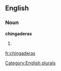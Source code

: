 ==English==

===Noun===
'''chingaderas'''

# {{plural of|[[chingadera]]}}

[[Category:English plurals]]

[[fr:chingaderas]]